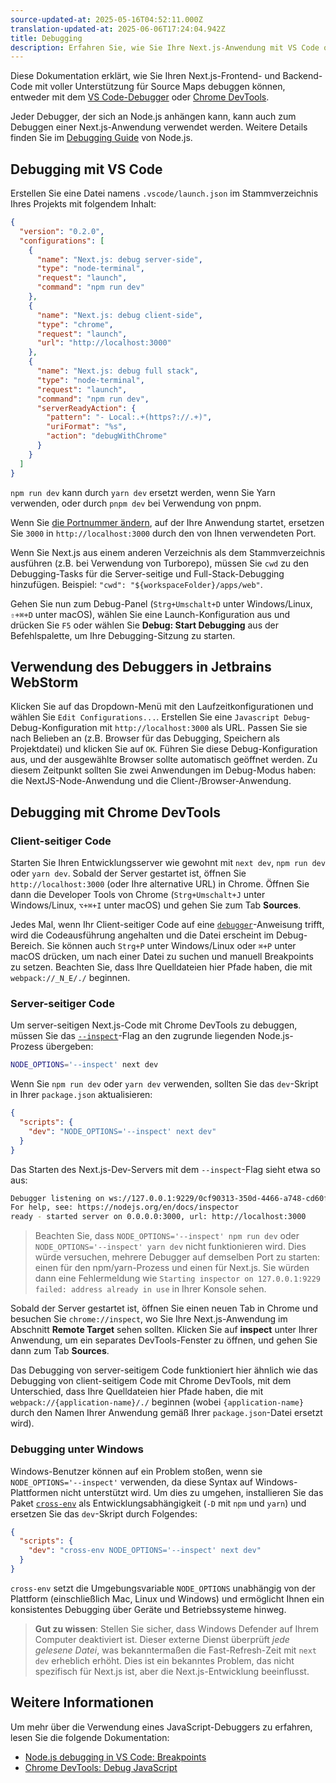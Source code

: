 ```yaml
---
source-updated-at: 2025-05-16T04:52:11.000Z
translation-updated-at: 2025-06-06T17:24:04.942Z
title: Debugging
description: Erfahren Sie, wie Sie Ihre Next.js-Anwendung mit VS Code oder Chrome DevTools debuggen können.
---
```


Diese Dokumentation erklärt, wie Sie Ihren Next.js-Frontend- und Backend-Code mit voller Unterstützung für Source Maps debuggen können, entweder mit dem [VS Code-Debugger](https://code.visualstudio.com/docs/editor/debugging) oder [Chrome DevTools](https://developers.google.com/web/tools/chrome-devtools).

Jeder Debugger, der sich an Node.js anhängen kann, kann auch zum Debuggen einer Next.js-Anwendung verwendet werden. Weitere Details finden Sie im [Debugging Guide](https://nodejs.org/en/docs/guides/debugging-getting-started/) von Node.js.

## Debugging mit VS Code

Erstellen Sie eine Datei namens `.vscode/launch.json` im Stammverzeichnis Ihres Projekts mit folgendem Inhalt:

```json filename="launch.json"
{
  "version": "0.2.0",
  "configurations": [
    {
      "name": "Next.js: debug server-side",
      "type": "node-terminal",
      "request": "launch",
      "command": "npm run dev"
    },
    {
      "name": "Next.js: debug client-side",
      "type": "chrome",
      "request": "launch",
      "url": "http://localhost:3000"
    },
    {
      "name": "Next.js: debug full stack",
      "type": "node-terminal",
      "request": "launch",
      "command": "npm run dev",
      "serverReadyAction": {
        "pattern": "- Local:.+(https?://.+)",
        "uriFormat": "%s",
        "action": "debugWithChrome"
      }
    }
  ]
}
```

`npm run dev` kann durch `yarn dev` ersetzt werden, wenn Sie Yarn verwenden, oder durch `pnpm dev` bei Verwendung von pnpm.

Wenn Sie [die Portnummer ändern](/docs/pages/api-reference/cli/next#next-dev-options), auf der Ihre Anwendung startet, ersetzen Sie `3000` in `http://localhost:3000` durch den von Ihnen verwendeten Port.

Wenn Sie Next.js aus einem anderen Verzeichnis als dem Stammverzeichnis ausführen (z.B. bei Verwendung von Turborepo), müssen Sie `cwd` zu den Debugging-Tasks für die Server-seitige und Full-Stack-Debugging hinzufügen. Beispiel: `"cwd": "${workspaceFolder}/apps/web"`.

Gehen Sie nun zum Debug-Panel (`Strg+Umschalt+D` unter Windows/Linux, `⇧+⌘+D` unter macOS), wählen Sie eine Launch-Konfiguration aus und drücken Sie `F5` oder wählen Sie **Debug: Start Debugging** aus der Befehlspalette, um Ihre Debugging-Sitzung zu starten.

## Verwendung des Debuggers in Jetbrains WebStorm

Klicken Sie auf das Dropdown-Menü mit den Laufzeitkonfigurationen und wählen Sie `Edit Configurations...`. Erstellen Sie eine `Javascript Debug`-Debug-Konfiguration mit `http://localhost:3000` als URL. Passen Sie sie nach Belieben an (z.B. Browser für das Debugging, Speichern als Projektdatei) und klicken Sie auf `OK`. Führen Sie diese Debug-Konfiguration aus, und der ausgewählte Browser sollte automatisch geöffnet werden. Zu diesem Zeitpunkt sollten Sie zwei Anwendungen im Debug-Modus haben: die NextJS-Node-Anwendung und die Client-/Browser-Anwendung.

## Debugging mit Chrome DevTools

### Client-seitiger Code

Starten Sie Ihren Entwicklungsserver wie gewohnt mit `next dev`, `npm run dev` oder `yarn dev`. Sobald der Server gestartet ist, öffnen Sie `http://localhost:3000` (oder Ihre alternative URL) in Chrome. Öffnen Sie dann die Developer Tools von Chrome (`Strg+Umschalt+J` unter Windows/Linux, `⌥+⌘+I` unter macOS) und gehen Sie zum Tab **Sources**.

Jedes Mal, wenn Ihr Client-seitiger Code auf eine [`debugger`](https://developer.mozilla.org/docs/Web/JavaScript/Reference/Statements/debugger)-Anweisung trifft, wird die Codeausführung angehalten und die Datei erscheint im Debug-Bereich. Sie können auch `Strg+P` unter Windows/Linux oder `⌘+P` unter macOS drücken, um nach einer Datei zu suchen und manuell Breakpoints zu setzen. Beachten Sie, dass Ihre Quelldateien hier Pfade haben, die mit `webpack://_N_E/./` beginnen.

### Server-seitiger Code

Um server-seitigen Next.js-Code mit Chrome DevTools zu debuggen, müssen Sie das [`--inspect`](https://nodejs.org/api/cli.html#cli_inspect_host_port)-Flag an den zugrunde liegenden Node.js-Prozess übergeben:

```bash filename="Terminal"
NODE_OPTIONS='--inspect' next dev
```

Wenn Sie `npm run dev` oder `yarn dev` verwenden, sollten Sie das `dev`-Skript in Ihrer `package.json` aktualisieren:

```json filename="package.json"
{
  "scripts": {
    "dev": "NODE_OPTIONS='--inspect' next dev"
  }
}
```

Das Starten des Next.js-Dev-Servers mit dem `--inspect`-Flag sieht etwa so aus:

```bash filename="Terminal"
Debugger listening on ws://127.0.0.1:9229/0cf90313-350d-4466-a748-cd60f4e47c95
For help, see: https://nodejs.org/en/docs/inspector
ready - started server on 0.0.0.0:3000, url: http://localhost:3000
```

> Beachten Sie, dass `NODE_OPTIONS='--inspect' npm run dev` oder `NODE_OPTIONS='--inspect' yarn dev` nicht funktionieren wird. Dies würde versuchen, mehrere Debugger auf demselben Port zu starten: einen für den npm/yarn-Prozess und einen für Next.js. Sie würden dann eine Fehlermeldung wie `Starting inspector on 127.0.0.1:9229 failed: address already in use` in Ihrer Konsole sehen.

Sobald der Server gestartet ist, öffnen Sie einen neuen Tab in Chrome und besuchen Sie `chrome://inspect`, wo Sie Ihre Next.js-Anwendung im Abschnitt **Remote Target** sehen sollten. Klicken Sie auf **inspect** unter Ihrer Anwendung, um ein separates DevTools-Fenster zu öffnen, und gehen Sie dann zum Tab **Sources**.

Das Debugging von server-seitigem Code funktioniert hier ähnlich wie das Debugging von client-seitigem Code mit Chrome DevTools, mit dem Unterschied, dass Ihre Quelldateien hier Pfade haben, die mit `webpack://{application-name}/./` beginnen (wobei `{application-name}` durch den Namen Ihrer Anwendung gemäß Ihrer `package.json`-Datei ersetzt wird).

### Debugging unter Windows

Windows-Benutzer können auf ein Problem stoßen, wenn sie `NODE_OPTIONS='--inspect'` verwenden, da diese Syntax auf Windows-Plattformen nicht unterstützt wird. Um dies zu umgehen, installieren Sie das Paket [`cross-env`](https://www.npmjs.com/package/cross-env) als Entwicklungsabhängigkeit (`-D` mit `npm` und `yarn`) und ersetzen Sie das `dev`-Skript durch Folgendes:

```json filename="package.json"
{
  "scripts": {
    "dev": "cross-env NODE_OPTIONS='--inspect' next dev"
  }
}
```

`cross-env` setzt die Umgebungsvariable `NODE_OPTIONS` unabhängig von der Plattform (einschließlich Mac, Linux und Windows) und ermöglicht Ihnen ein konsistentes Debugging über Geräte und Betriebssysteme hinweg.

> **Gut zu wissen**: Stellen Sie sicher, dass Windows Defender auf Ihrem Computer deaktiviert ist. Dieser externe Dienst überprüft _jede gelesene Datei_, was bekanntermaßen die Fast-Refresh-Zeit mit `next dev` erheblich erhöht. Dies ist ein bekanntes Problem, das nicht spezifisch für Next.js ist, aber die Next.js-Entwicklung beeinflusst.

## Weitere Informationen

Um mehr über die Verwendung eines JavaScript-Debuggers zu erfahren, lesen Sie die folgende Dokumentation:

- [Node.js debugging in VS Code: Breakpoints](https://code.visualstudio.com/docs/nodejs/nodejs-debugging#_breakpoints)
- [Chrome DevTools: Debug JavaScript](https://developers.google.com/web/tools/chrome-devtools/javascript)